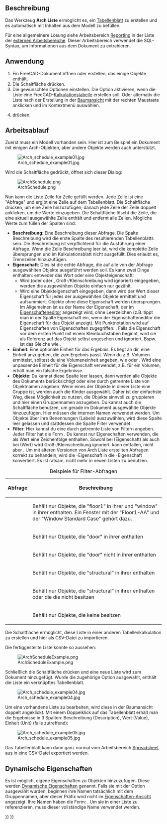 <languages/>

{{Docnav/de
|[[BIM_Material/de|Material]]
|[[BIM_Preflight/de|Vorabkontrolle]]
|[[BIM_Workbench/de|BIM]]
|IconL=BIM_Material.svg
|IconR=BIM_Preflight.png
|IconC=Workbench_BIM.svg
}}

{{GuiCommand
|Name=Arch Schedule
|Name/de=Arch Liste
|MenuLocation=Verwalten → Liste
|Workbenches=[[BIM_Workbench/de|BIM]]
|SeeAlso=
}}

<span id="Description"></span>
==Beschreibung==

Das Werkzeug '''Arch Liste''' ermöglicht es, ein [[Spreadsheet_Workbench/de|Tabellenblatt]] zu erstellen und es automatisch mit Inhalten aus dem Modell zu befüllen.

Für eine allgemeinere Lösung siehe Arbeitsbereich [https://github.com/furti/FreeCAD-Reporting/tree/master Reporting] in der Liste der [[External_workbenches/de|externen Arbeitsbereiche]]. Dieser Arbeitsbereich verwendet die SQL-Syntax, um Informationen aus dem Dokument zu extrahieren.

<span id="Usage"></span>
==Anwendung==

# Ein FreeCAD-Dokument öffnen oder erstellen, das einige Objekte enthält.
# Die Schaltfläche {{Button|[[Image:Arch_Schedule.svg|16px]] [[Arch_Schedule/de|Liste]]}} drücken.
# Die gewünschten Optionen einstellen. Die Option {{MenuCommand|Tabelle verknüpfen}} aktivieren, wenn die Liste eine FreeCAD-[[Spreadsheet_Workbench/de|Kalkulationstabelle]] erstellen soll. Oder alternativ die Liste nach der Erstellung in der [[Tree_view/de|Baumansicht]] mit der rechten Maustaste anklicken und {{MenuCommand|Kalkulationstabelle anhängen}} im Kontextmenü auswählen.
# {{Button|OK}} drücken.

<span id="Workflow"></span>
==Arbeitsablauf==

Zuerst muss ein Modell vorhanden sein. Hier ist zum Beispiel ein Dokument mit einigen Arch-Objekten, aber andere Objekte werden auch unterstützt.

[[Image:Arch_schedule_example01.jpg]]

Wird die Schaltfläche {{Button|[[Image:Arch_Schedule.svg|16px]] [[Arch_Schedule/de|Liste]]}} gedrückt, öffnet sich dieser Dialog:

[[Image:ArchSchedule.png]]

Nun kann die Liste Zeile für Zeile gefüllt werden. Jede Zeile ist eine "Abfrage" und ergibt eine Zeile auf dem Tabellenblatt. Die Schaltfläche {{Button|[[Image:List-add.svg|16px]] Zeile hinzufügen}} drücken, um eine Zeile hinzuzufügen; danach jede Zelle der Zeile doppelt anklicken, um die Werte einzugeben. Die Schaltfläche {{Button|[[Image:List-remove.svg|16px]] Zeile löschen}} löscht die Zeile, die eine aktuell ausgewählte Zelle enthält und {{Button|[[Image:Delete.svg|16px]] Löschen}} entfernt alle Zeilen. Mögliche Werte zum füllen der Spalten sind:

* '''Beschreibung''': Eine Beschreibung dieser Abfrage. Die Spalte Beschreibung wird die erste Spalte des resultierenden Tabellenblatts sein. Die Beschreibung ist verpflichtend für die Ausführung einer Abfrage. Wenn die Zelle Beschreibung leer ist, wird die komplette Zeile übersprungen und im Kalkulationsblatt nicht ausgefüllt. Dies erlaubt es, Trennzeilen hinzuzufügen.
* '''Eigenschaft''': Dies ist die echte Abfrage, die auf alle von der Abfrage ausgewählten Objekte ausgeführt werden soll. Es kann zwei Dinge enthalten: entweder das Wort {{incode|count}} oder eine Objekteigenschaft:
** Wird {{incode|count}} (oder {{incode|Count}} oder {{incode|COUNT}}, Groß-/Kleinschreibung wird ignoriert) eingegeben, werden die ausgewählten Objekte einfach nur gezählt.
** Wird eine Objekteigenschaft eingegeben, dann wird der Wert dieser Eigenschaft für jedes der ausgewählten Objekte ermittelt und aufsummiert. Objekte ohne diese Eigenschaft werden übersprungen. Im Allgemeinen ist es der Name der Eigenschaft, der im [[Property_editor/de|Eigenschafteneditor]] angezeigt wird, ohne Leerzeichen (z.B. tippt man {{incode|PerimeterLength}} in der Spalte Eigenschaft ein, wenn der Eigenschafteneditor die Eigenschaft {{incode|Perimeter Length}} für das Objekt anzeigt). Mit Punktnotation wird auf Eigenschaften von Eigenschaften zugegriffen: {{incode|EigenschaftDesObjekts.EigenschaftDerEigenschaft1.EigenschaftDerEigenschaft2}}. Falls die Eigenschaft vor dem ersten Punkt mit einem Kleinbuchstaben beginnt, wird sie als Referenz auf das Objekt selbst angesehen und ignoriert. Bspw. ist {{incode|object.Shape.Volume}} das Gleiche wie {{incode|Shape.Volume}}.
* '''Einheit''': Eine optionale Einheit für das Ergebnis. Es liegt an dir, eine Einheit anzugeben, die zum Ergebnis passt. Wenn du z.B. Volumen ermittelst, solltest du eine Volumeneinheit angeben, wie {{incode|m^3}} oder {{incode|m³}}. Wird eine unpassende Einheit für die Eigenschaft verwendet, z.B. {{incode|cm}} für ein Volumen, erhält man ein falsche Ergebnisse.
* '''Objekte''': Du kannst diese Spalte leer lassen, dann werden alle Objekte des Dokuments berücksichtigt oder eine durch {{incode|;}} getrennte Liste von Objektnamen angeben. Wenn eines der Objekte in dieser Liste eine Gruppe ist, werden auch die Kinder ausgewählt. Daher ist der einfachste Weg, diese Möglichkeit zu nutzen, die Objekte sinnvoll zu gruppieren und hier einen Gruppennamen anzugeben. Du kannst auch die Schaltfläche {{Button|[[Image:Edit-select-all.svg|16px]] Auswahl hinzufügen}} benutzen, um gerade im Dokument ausgewählte Objekte hinzuzufügen. Hier müssen die internen Namen verwendet werden. Um Objekte über ihre Benennungen (Labels) auszuwählen, wird diese Spalte leer gelassen und stattdessen die Spalte Filter verwendet.
* '''Filter''': Hier kannst du eine durch {{incode|;}} getrennte Liste von Filtern angeben. Jeder Filter hat die Form {{incode|property:value}}. Du kannst nur Eigenschaften verwenden, die als Wert eine Zeichenfolge enthalten. Sowohl bei {{incode|property}} (Eigenschaft) als auch bei {{incode|value}} (Wert) wird Groß-/Kleinschreibung ignoriert. {{incode|value}} kann entfallen, nicht aber {{incode|:}}. Um mit älteren Versionen von Arch Liste erstellten Abfragen korrekt zu behandeln, wird die {{incode|type}}-Eigenschaft in die {{incode|ifctype}}-Eigenschaft konvertiert. Es ist ratsam, nicht mehr {{incode|type}} in neuen Listen zu benutzen.

{| class="wikitable"
|+ Beispiele für Filter-Abfragen
|-
! Abfrage
! Beschreibung
|-
| {{incode|label:floor1;ifctype:window}}
| Behält nur Objekte, die "floor1" in ihrer {{PropertyData/de|Label}} und "window" in ihrer {{PropertyData/de|IFC Type}} enthalten. Ein Fenster mit der {{PropertyData/de|Label}} "Floor1-AA" und der {{PropertyData/de|IFC Type}} "Window Standard Case" gehört dazu.
|-
| {{incode|label:door}}
| Behält nur Objekte, die "door" in ihrer {{PropertyData/de|Label}} enthalten
|-
| {{incode|!label:door}}
| Behält nur Objekte, die "door" nicht in ihrer {{PropertyData/de|Label}} enthalten
|-
| {{incode|ifctype:structural}}
| Behält nur Objekte, die "structural" in ihrer {{PropertyData/de|IFC Type}} enthalten
|-
| {{incode|!ifctype:structural}}
| Behält nur Objekte, die "structural" in ihrer {{PropertyData/de|IFC Type}} enthalten oder die die {{PropertyData/de|IFC Type}} nicht besitzen
|-
| {{incode|!ifctype:}}
| Behält nur Objekte, die keine {{PropertyData/de|IFC Type}} besitzen
|}

Die Schaltfläche {{Button|[[Image:Document-open.svg|16px]] Importieren}} ermöglicht, diese Liste in einer anderen Tabellenkalkulation zu erstellen und hier als CSV-Datei zu importieren.

Die fertiggestellte Liste könnte so aussehen:

[[Image:ArchScheduleExample.png]]

Schließlich die Schaltfläche {{Button|OK}} drücken und eine neue Liste wird zum Dokument hinzugefügt. Wurde die zugehörige Option ausgewählt, enthält die Liste ein verknüpftes Tabellenblatt.

[[Image:Arch_schedule_example04.jpg]]

Um eine vorhandene Liste zu bearbeiten, wird diese in der Baumansicht doppelt angeklickt. Mit einem Doppelklick auf das Tabellenblatt erhält man die Ergebnisse in 3 Spalten: Beschreibung (Description), Wert (Value), Einheit (Unit) (falls zutreffend):

[[Image:Arch_schedule_example05.jpg]]

Das Tabellenblatt kann dann ganz normal vom Arbeitsbereich [[Spreadsheet_Workbench/de|Spreadsheet]] aus in eine CSV-Datei exportiert werden.

<span id="Dynamic_properties"></span>
==Dynamische Eigenschaften==

Es ist möglich, eigene Eigenschaften zu Objekten hinzuzufügen. Diese werden [[Property_View/de#Kontextmenü|Dynamische Eigenschaften]] genannt. Falls sie mit der Option {{MenuCommand|Gruppenname voranstellen}} ausgewählt wurden, beginnen ihre Namen tatsächlich mit dem Gruppennamen, aber dieser Präfix wird nicht im [[Property_View/de|Eigenschaften-Ansicht]] angezeigt. Ihre Namen haben die Form: {{incode|NameDerGruppe_NameDerEigenschaft}}. Um sie in einer Liste zu referenzieren, muss dieser vollständige Name verwendet werden.


{{Docnav/de
|[[BIM_Material/de|Material]]
|[[BIM_Preflight/de|Vorabkontrolle]]
|[[BIM_Workbench/de|BIM]]
|IconL=BIM_Material.svg
|IconR=BIM_Preflight.png
|IconC=Workbench_BIM.svg
}}

{{BIM_Tools_navi{{#translation:}}}}
{{Userdocnavi{{#translation:}}}}